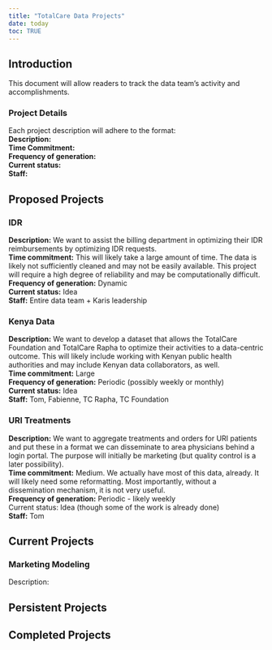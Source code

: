```yaml
---
title: "TotalCare Data Projects"
date: today
toc: TRUE
---
```


## Introduction

This document will allow readers to track the data team's activity and accomplishments.

::: {.callout-note collapse="true"}
### Project Details

Each project description will adhere to the format:\
**Description:\
Time Commitment:\
Frequency of generation:\
Current status:\
Staff:**
:::

## Proposed Projects

### IDR

**Description:** We want to assist the billing department in optimizing their IDR reimbursements by optimizing IDR requests.\
**Time commitment:** This will likely take a large amount of time. The data is likely not sufficiently cleaned and may not be easily available. This project will require a high degree of reliability and may be computationally difficult.\
**Frequency of generation:** Dynamic\
**Current status:** Idea\
**Staff:** Entire data team + Karis leadership\

### Kenya Data

**Description:** We want to develop a dataset that allows the TotalCare Foundation and TotalCare Rapha to optimize their activities to a data-centric outcome. This will likely include working with Kenyan public health authorities and may include Kenyan data collaborators, as well.\
**Time commitment:** Large\
**Frequency of generation:** Periodic (possibly weekly or monthly)\
**Current status:** Idea\
**Staff:** Tom, Fabienne, TC Rapha, TC Foundation

### URI Treatments

**Description:** We want to aggregate treatments and orders for URI patients and put these in a format we can disseminate to area physicians behind a login portal. The purpose will initially be marketing (but quality control is a later possibility).\
**Time commitment:** Medium. We actually have most of this data, already. It will likely need some reformatting. Most importantly, without a dissemination mechanism, it is not very useful.\
**Frequency of generation:** Periodic - likely weekly\
Current status: Idea (though some of the work is already done)\
**Staff:** Tom

## Current Projects

### Marketing Modeling

Description:

## Persistent Projects

## Completed Projects
